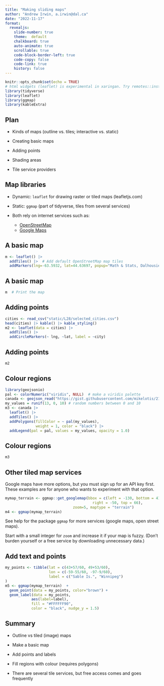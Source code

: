 ```yaml
---
title: "Making sliding maps"
author: "Andrew Irwin, a.irwin@dal.ca"
date: "2022-11-17"
format:
  revealjs:
    slide-number: true
    theme:  default
    chalkboard: true
    auto-animate: true
    scrollable: true
    code-block-border-left: true
    code-copy: false
    code-link: true
    history: false
---
```


```r
knitr::opts_chunk$set(echo = TRUE)
# html widgets (leaflet) is experimental in xaringan. Try remotes::install_github('yihui/xaringan')
library(tidyverse)
library(leaflet)
library(ggmap)
library(kableExtra)
```

## Plan

* Kinds of maps (outline vs. tiles; interactive vs. static)

* Creating basic maps

* Adding points

* Shading areas

* Tile service providers

## Map libraries

* Dynamic: `leaflet` for drawing raster or tiled maps (leafletjs.com)

* Static: `ggmap` (part of tidyverse, tiles from several services)

* Both rely on internet services such as:
  * [OpenStreetMap](https://www.openstreetmap.org/#map=5/44.653/-63.413) 
  * [Google Maps](https://mapsplatform.google.com/maps-products/#static-maps)

## A basic map

```r
m <- leaflet() |>
  addTiles() |>  # Add default OpenStreetMap map tiles
  addMarkers(lng=-63.5932, lat=44.63697, popup="Math & Stats, Dalhousie U")
```

## A basic map

```r
m  # Print the map
```


## Adding points

```r
cities <- read_csv("static/L28/selected_cities.csv")
head(cities) |> kable() |> kable_styling()
m2 <- leaflet(data = cities) |>
  addTiles() |>
  addCircleMarkers(~ lng, ~lat, label = ~city)
```

## Adding points

```r
m2
```

## Colour regions

```r
library(geojsonio)
pal <- colorNumeric("viridis", NULL)  # make a viridis palette
canada <- geojson_read("https://gist.githubusercontent.com/mikelotis/2156d7c170d10d2c77cb79424fe2137d/raw/7a13748ed7ea5ba64876c77c53b6cb64dd5c3ab0/canada-province.geojson", what="sp")
my_values = runif(13, 0, 10) # random numbers between 0 and 10
m3 <- canada |>
  leaflet() |>
  addTiles() |>
  addPolygons(fillColor = ~ pal(my_values),
              weight = 1, color = "black") |>
  addLegend(pal = pal, values = my_values, opacity = 1.0)
```


## Colour regions

```r
m3
```

## Other tiled map services

Google maps have more options, but you must sign up for an API key first. These examples are for anyone who wants to experiment with that option.

```r
mymap_terrain <- ggmap::get_googlemap(bbox = c(left = -130, bottom = 41, 
                                        right = -50, top = 66), 
                               zoom=5, maptype = "terrain")
m4 <- ggmap(mymap_terrain)  
```

See help for the package `ggmap` for more services (google maps, open street maps).

Start with a small integer for `zoom` and increase it if your map is fuzzy. (Don't burden yourself or a free service by downloading unnecessary data.)


## Add text and points

```r
my_points <- tibble(lat = c(43+57/60, 49+53/60),
                    lon = c(-59-55/60, -97-9/60),
                    label = c("Sable Is.", "Winnipeg")
)
m5 <- ggmap(mymap_terrain)  +
  geom_point(data = my_points, color="brown") + 
  geom_label(data = my_points, 
            aes(label=label), 
            fill = "#FFFFFF90",
            color = "black", nudge_y = 1.5)
```


## Summary

* Outline vs tiled (image) maps

* Make a basic map

* Add points and labels

* Fill regions with colour (requires polygons)

* There are several tile services, but free access comes and goes frequently




